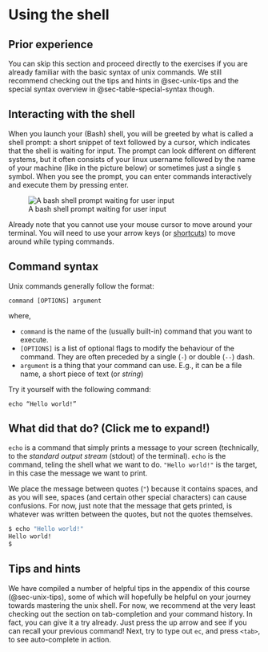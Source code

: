 # Using the shell

::: {.callout-note}
## Prior experience

You can skip this section and proceed directly to the exercises if you are already familiar with the basic syntax of unix commands. We still recommend checking out the tips and hints in @sec-unix-tips and the special syntax overview in @sec-table-special-syntax though.
:::

## Interacting with the shell

When you launch your (Bash) shell, you will be greeted by what is called a shell prompt: a short snippet of text followed by a cursor, which indicates that the shell is waiting for input. The prompt can look different on different systems, but it often consists of your linux username followed by the name of your machine (like in the picture below) or sometimes just a single `$` symbol. When you see the prompt, you can enter commands interactively and execute them by pressing enter.

![A bash shell prompt waiting for user input](../assets/prompt.png)

Already note that you cannot use your mouse cursor to move around your terminal. You will need to use your arrow keys (or [shortcuts](https://kapeli.com/cheat_sheets/Bash_Shortcuts.docset/Contents/Resources/Documents/index 
)) to move around while typing commands.

## Command syntax

Unix commands generally follow the format:

    command [OPTIONS] argument

where,

- `command` is the name of the (usually built-in) command that you want to execute.
- `[OPTIONS]` is a list of optional flags to modify the behaviour of the command. They are often preceded by a single (`-`) or double (`--`) dash.
- `argument` is a thing that your command can use. E.g., it can be a file name, a short piece of text (or _string_)

Try it yourself with the following command:

    echo “Hello world!”

::: {.callout-tip collapse="true"}
## What did that do? (Click me to expand!)

`echo` is a command that simply prints a message to your screen (technically, to the _standard output stream_ (stdout) of the terminal). `echo` is the command, teling the shell what we want to do. `"Hello world!"` is the target, in this case the message we want to print.

We place the message between quotes (`"`) because it contains spaces, and as you will see, spaces (and certain other special characters) can cause confusions. For now, just note that the message that gets printed, is whatever was written between the quotes, but not the quotes themselves.

```bash
$ echo "Hello world!"
Hello world!
$
```
:::

## Tips and hints

We have compiled a number of helpful tips in the appendix of this course (@sec-unix-tips), some of which will hopefully be helpful on your journey towards mastering the unix shell. For now, we recommend at the very least checking out the section on tab-completion and your command history. In fact, you can give it a try already. Just press the up arrow and see if you can recall your previous command! Next, try to type out `ec`, and press `<tab>`, to see auto-complete in action.
